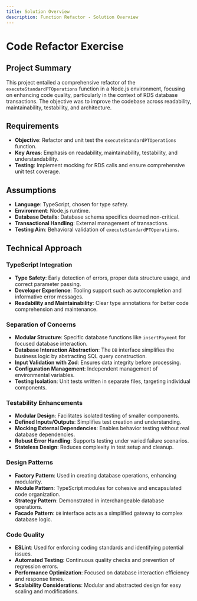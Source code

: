 ```yaml
---
title: Solution Overview
description: Function Refactor - Solution Overview
---
```


# Code Refactor Exercise

## Project Summary
This project entailed a comprehensive refactor of the `executeStandardPTOperations` function in a Node.js environment, focusing on enhancing code quality, particularly in the context of RDS database transactions. The objective was to improve the codebase across readability, maintainability, testability, and architecture.

## Requirements
- **Objective**: Refactor and unit test the `executeStandardPTOperations` function.
- **Key Areas**: Emphasis on readability, maintainability, testability, and understandability.
- **Testing**: Implement mocking for RDS calls and ensure comprehensive unit test coverage.

## Assumptions
- **Language**: TypeScript, chosen for type safety.
- **Environment**: Node.js runtime.
- **Database Details**: Database schema specifics deemed non-critical.
- **Transactional Handling**: External management of transactions.
- **Testing Aim**: Behavioral validation of `executeStandardPTOperations`.

## Technical Approach

### TypeScript Integration
- **Type Safety**: Early detection of errors, proper data structure usage, and correct parameter passing.
- **Developer Experience**: Tooling support such as autocompletion and informative error messages.
- **Readability and Maintainability**: Clear type annotations for better code comprehension and maintenance.

### Separation of Concerns
- **Modular Structure**: Specific database functions like `insertPayment` for focused database interaction.
- **Database Interaction Abstraction**: The `DB` interface simplifies the business logic by abstracting SQL query construction.
- **Input Validation with Zod**: Ensures data integrity before processing.
- **Configuration Management**: Independent management of environmental variables.
- **Testing Isolation**: Unit tests written in separate files, targeting individual components.

### Testability Enhancements
- **Modular Design**: Facilitates isolated testing of smaller components.
- **Defined Inputs/Outputs**: Simplifies test creation and understanding.
- **Mocking External Dependencies**: Enables behavior testing without real database dependencies.
- **Robust Error Handling**: Supports testing under varied failure scenarios.
- **Stateless Design**: Reduces complexity in test setup and cleanup.

### Design Patterns
- **Factory Pattern**: Used in creating database operations, enhancing modularity.
- **Module Pattern**: TypeScript modules for cohesive and encapsulated code organization.
- **Strategy Pattern**: Demonstrated in interchangeable database operations.
- **Facade Pattern**: `DB` interface acts as a simplified gateway to complex database logic.

### Code Quality
- **ESLint**: Used for enforcing coding standards and identifying potential issues.
- **Automated Testing**: Continuous quality checks and prevention of regression errors.
- **Performance Optimization**: Focused on database interaction efficiency and response times.
- **Scalability Considerations**: Modular and abstracted design for easy scaling and modifications.
